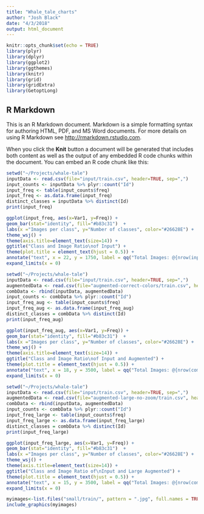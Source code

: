 ```yaml
---
title: "Whale_tale_charts"
author: "Josh Black"
date: "4/3/2018"
output: html_document
---
```


```r
knitr::opts_chunk$set(echo = TRUE)
library(plyr)
library(dplyr)
library(ggplot2)
library(ggthemes)
library(knitr)
library(grid)
library(gridExtra)
library(GetoptLong)
```

## R Markdown

This is an R Markdown document. Markdown is a simple formatting syntax for authoring HTML, PDF, and MS Word documents. For more details on using R Markdown see <http://rmarkdown.rstudio.com>.

When you click the **Knit** button a document will be generated that includes both content as well as the output of any embedded R code chunks within the document. You can embed an R code chunk like this:

```r
setwd("~/Projects/whale-tale")
inputData <- read.csv(file="input/train.csv", header=TRUE, sep=",")
input_counts <- inputData %>% plyr::count("Id")
input_freq <- table(input_counts$freq)
input_freq <- as.data.frame(input_freq)
distinct_classes = inputData %>% distinct(Id)
print(input_freq)
```
```r
ggplot(input_freq, aes(x=Var1, y=Freq)) +
geom_bar(stat="identity", fill="#b83c31")  + 
labs(x ="Images per class", y="Number of classes", color="#26628E") + 
theme_wsj() +
theme(axis.title=element_text(size=14)) + 
ggtitle("Class and Image Ratio\nof Input") +
theme(plot.title = element_text(hjust = 0.5)) +
annotate("text", x = 22, y = 1750, label = qq("Total Images: @{nrow(inputData)}\n Total Classes: @{nrow(distinct_classes)}")) +
expand_limits(x = 0)
```

```r
setwd("~/Projects/whale-tale")
inputData <- read.csv(file="input/train.csv", header=TRUE, sep=",")
augmentedData <- read.csv(file="augmented-correct-colors/train.csv", header=TRUE, sep=",")
combData <- rbind(inputData, augmentedData)
input_counts <- combData %>% plyr::count("Id")
input_freq_aug <- table(input_counts$freq)
input_freq_aug <- as.data.frame(input_freq_aug)
distinct_classes = combData %>% distinct(Id)
print(input_freq_aug)
```


```r
ggplot(input_freq_aug, aes(x=Var1, y=Freq)) +
geom_bar(stat="identity", fill="#b83c31")  + 
labs(x ="Images per class", y="Number of classes", color="#26628E") + 
theme_wsj() +
theme(axis.title=element_text(size=14)) + 
ggtitle("Class and Image Ratio\nof Input and Augmented") +
theme(plot.title = element_text(hjust = 0.5)) +
annotate("text", x = 18, y = 3500, label = qq("Total Images: @{nrow(combData)}\nTotal Classes: @{nrow(distinct_classes)}")) +
expand_limits(x = 0)
```



```r
setwd("~/Projects/whale-tale")
inputData <- read.csv(file="input/train.csv", header=TRUE, sep=",")
augmentedData <- read.csv(file="augmented-large-no-zoom/train.csv", header=TRUE, sep=",")
combData <- rbind(inputData, augmentedData)
input_counts <- combData %>% plyr::count("Id")
input_freq_large <- table(input_counts$freq)
input_freq_large <- as.data.frame(input_freq_large)
distinct_classes = combData %>% distinct(Id)
print(input_freq_large)
```

```r
ggplot(input_freq_large, aes(x=Var1, y=Freq)) +
geom_bar(stat="identity", fill="#b83c31")  + 
labs(x ="Images per class", y="Number of classes", color="#26628E") + 
theme_wsj() +
theme(axis.title=element_text(size=14)) + 
ggtitle("Class and Image Ratio of\nInput and Large Augmented") +
theme(plot.title = element_text(hjust = 0.5)) +
annotate("text", x = 15, y = 3500, label = qq("Total Images: @{nrow(combData)}\nTotal Classes: @{nrow(distinct_classes)}")) +
expand_limits(x = 0)
```

```r
myimages<-list.files("small/train/", pattern = ".jpg", full.names = TRUE)
include_graphics(myimages)

```